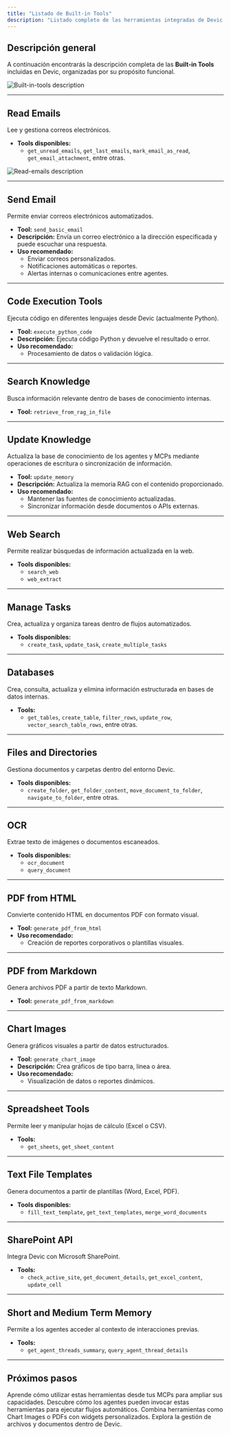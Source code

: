 ```yaml
---
title: "Listado de Built-in Tools"
description: "Listado completo de las herramientas integradas de Devic y sus funcionalidades principales."
---
```


## Descripción general

A continuación encontrarás la descripción completa de las **Built-in Tools** incluidas en Devic, organizadas por su propósito funcional.

![Built-in-tools description](/built-in-tools.png)

---

## Read Emails

Lee y gestiona correos electrónicos.

- **Tools disponibles:**
  - `get_unread_emails`, `get_last_emails`, `mark_email_as_read`, `get_email_attachment`, entre otras.

![Read-emails description](/built-in-tools-read-email-detail.png)

---

## Send Email

Permite enviar correos electrónicos automatizados.

- **Tool:** `send_basic_email`
- **Descripción:** Envía un correo electrónico a la dirección especificada y puede escuchar una respuesta.
- **Uso recomendado:**
  - Enviar correos personalizados.
  - Notificaciones automáticas o reportes.
  - Alertas internas o comunicaciones entre agentes.

---

## Code Execution Tools

Ejecuta código en diferentes lenguajes desde Devic (actualmente Python).

- **Tool:** `execute_python_code`
- **Descripción:** Ejecuta código Python y devuelve el resultado o error.
- **Uso recomendado:**
  - Procesamiento de datos o validación lógica.

---

## Search Knowledge

Busca información relevante dentro de bases de conocimiento internas.

- **Tool:** `retrieve_from_rag_in_file`

---

## Update Knowledge

Actualiza la base de conocimiento de los agentes y MCPs mediante operaciones de escritura o sincronización de información.

- **Tool:** `update_memory`
- **Descripción:** Actualiza la memoria RAG con el contenido proporcionado.
- **Uso recomendado:**
  - Mantener las fuentes de conocimiento actualizadas.
  - Sincronizar información desde documentos o APIs externas.

---

## Web Search

Permite realizar búsquedas de información actualizada en la web.

- **Tools disponibles:**
  - `search_web`
  - `web_extract`

---

## Manage Tasks

Crea, actualiza y organiza tareas dentro de flujos automatizados.

- **Tools disponibles:**
  - `create_task`, `update_task`, `create_multiple_tasks`

---

## Databases

Crea, consulta, actualiza y elimina información estructurada en bases de datos internas.

- **Tools:**
  - `get_tables`, `create_table`, `filter_rows`, `update_row`, `vector_search_table_rows`, entre otras.

---

## Files and Directories

Gestiona documentos y carpetas dentro del entorno Devic.

- **Tools disponibles:**
  - `create_folder`, `get_folder_content`, `move_document_to_folder`, `navigate_to_folder`, entre otras.

---

## OCR

Extrae texto de imágenes o documentos escaneados.

- **Tools disponibles:**
  - `ocr_document`
  - `query_document`

---

## PDF from HTML

Convierte contenido HTML en documentos PDF con formato visual.

- **Tool:** `generate_pdf_from_html`
- **Uso recomendado:**
  - Creación de reportes corporativos o plantillas visuales.

---

## PDF from Markdown

Genera archivos PDF a partir de texto Markdown.

- **Tool:** `generate_pdf_from_markdown`

---

## Chart Images

Genera gráficos visuales a partir de datos estructurados.

- **Tool:** `generate_chart_image`
- **Descripción:** Crea gráficos de tipo barra, línea o área.
- **Uso recomendado:**
  - Visualización de datos o reportes dinámicos.

---

## Spreadsheet Tools

Permite leer y manipular hojas de cálculo (Excel o CSV).

- **Tools:**
  - `get_sheets`, `get_sheet_content`

---

## Text File Templates

Genera documentos a partir de plantillas (Word, Excel, PDF).

- **Tools disponibles:**
  - `fill_text_template`, `get_text_templates`, `merge_word_documents`

---

## SharePoint API

Integra Devic con Microsoft SharePoint.

- **Tools:**
  - `check_active_site`, `get_document_details`, `get_excel_content`, `update_cell`

---

## Short and Medium Term Memory

Permite a los agentes acceder al contexto de interacciones previas.

- **Tools:**
  - `get_agent_threads_summary`, `query_agent_thread_details`

---

## Próximos pasos

<CardGroup cols={2}>
  <Card title="Integrar Built-in Tools en MCPs" href="../../MCPs/built-in-tools">
    Aprende cómo utilizar estas herramientas desde tus MCPs para ampliar sus capacidades.
  </Card>
  <Card title="Automatización con agentes" href="../../Agentes/que-son">
    Descubre cómo los agentes pueden invocar estas herramientas para ejecutar flujos automáticos.
  </Card>
  <Card title="Creación de widgets visuales" href="../../MCPs/my-mcps/sdks-and-widgets">
    Combina herramientas como Chart Images o PDFs con widgets personalizados.
  </Card>
  <Card title="Gestión documental avanzada" href="../../MCPs/my-mcps/tools-menu">
    Explora la gestión de archivos y documentos dentro de Devic.
  </Card>
</CardGroup>